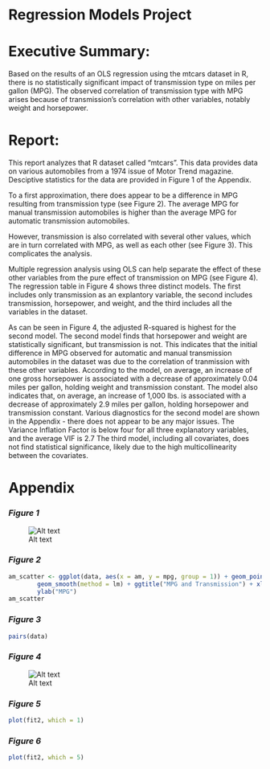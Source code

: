 **Regression Models Project**
=========================

# **Executive Summary:**

Based on the results of an OLS regression using the mtcars dataset in R, there is no statistically significant
impact of transmission type on miles per gallon (MPG).  The observed correlation of transmission type with MPG
arises because of transmission's correlation with other variables, notably weight and horsepower.  

# **Report:**

This report analyzes that R dataset called "mtcars".  This data provides data on various automobiles from a 1974 issue of Motor Trend magazine.  Desciptive statistics for the data are provided in Figure 1 of the Appendix.  

To a first approximation, there does appear to be a difference in MPG resulting from transmission type (see Figure 2).  The average MPG for manual transmission automobiles is higher than the average MPG for automatic transmission automobiles.  

However, transmission is also correlated with several other values, which are in turn correlated with MPG, as well as each other (see Figure 3).  This complicates the analysis.

Multiple regression analysis using OLS can help separate the effect of these other variables from the pure effect of transmission on MPG (see Figure 4).  The regression table in Figure 4 shows three distinct models.  The first includes only transmission as an explantory variable, the second includes transmission, horsepower, and weight, and the third includes all the variables in the dataset.  

As can be seen in Figure 4, the adjusted R-squared is highest for the second model.  The second model finds that horsepower and weight are statistically significant, but transmission is not.  This indicates that the initial difference in MPG observed for automatic and manual transmission automobiles in the dataset was due to the correlation of tranmission with these other variables.  According to the model, on average, an increase of one gross horsepower is associated with a decrease of approximately 0.04 miles per gallon, holding weight and transmission constant.  The model also indicates that, on average, an increase of 1,000 lbs. is associated with a decrease of approximately 2.9 miles per gallon, holding horsepower and transmission constant.  Various diagnostics for the second model are shown in the Appendix - there does not appear to be any major issues.  The Variance Inflation Factor is below four for all three explanatory variables, and the average VIF is 2.7   The third model, including all covariates, does not find statistical significance, likely due to the high multicollinearity between the covariates. 


# **Appendix**

### *Figure 1*
![Alt text](https://github.com/sdevine188/pandoc/raw/master/table1.jpg)

### *Figure 2*
```r
am_scatter <- ggplot(data, aes(x = am, y = mpg, group = 1)) + geom_point(shape = 1) + 
        geom_smooth(method = lm) + ggtitle("MPG and Transmission") + xlab("Transmission") +
        ylab("MPG") 
am_scatter
```

### *Figure 3*
```r
pairs(data)
```

### *Figure 4*
![Alt text](https://github.com/sdevine188/pandoc/raw/master/models.jpg)

### *Figure 5*
```r
plot(fit2, which = 1)
```

### *Figure 6*
```r
plot(fit2, which = 5)
```